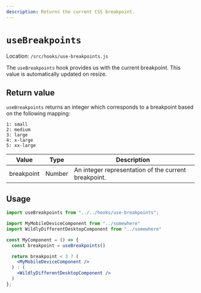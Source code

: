 ```yaml
---
description: Returns the current CSS breakpoint.
---
```


# `useBreakpoints`

Location: `/src/hooks/use-breakpoints.js`

The `useBreakpoints` hook provides us with the current breakpoint. This value is automatically updated on resize.

## Return value

`useBreakpoints` returns an integer which corresponds to a breakpoint based on the following mapping:

```
1: small
2: medium
3: large
4: x-large
5: xx-large
```

| Value      | Type     | Description |
| ---------- | -------- | ----------- |
| breakpoint | Number   | An integer representation of the current breakpoint. |

## Usage

```jsx
import useBreakpoints from "../../hooks/use-breakpoints";

import MyMobileDeviceComponent from "../somewhere"
import WildlyDifferentDesktopComponent from "../somewhere"

const MyComponent = () => {
  const breakpoint = useBreakpoints()

  return breakpoint < 3 ? (
    <MyMobileDeviceComponent />
  ) : (
    <WildlyDifferentDesktopComponent />
  )
};
```
